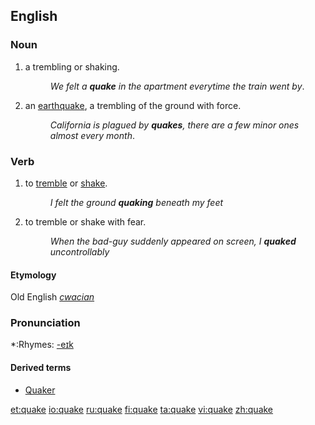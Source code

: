 ==English==

===Noun===
{{en-noun}}

# a trembling or shaking.
#:''We felt a '''quake''' in the apartment everytime the train went by''.
# an [[earthquake]], a trembling of the ground with force.
#:''California is plagued by '''quakes''', there are a few minor ones almost every month''.

===Verb===
{{en-verb|quak|ing}}

# to [[tremble]] or [[shake]].
#:''I felt the ground '''quaking''' beneath my feet''
# to tremble or shake with fear.
#:''When the bad-guy suddenly appeared on screen, I '''quaked''' uncontrollably''

====Etymology====
Old English ''[[cwacian]]''

===Pronunciation===
*:Rhymes: [[Rhymes:English:-eɪk|-eɪk]]

====Derived terms====
* [[Quaker]]

[[et:quake]]
[[io:quake]]
[[ru:quake]]
[[fi:quake]]
[[ta:quake]]
[[vi:quake]]
[[zh:quake]]